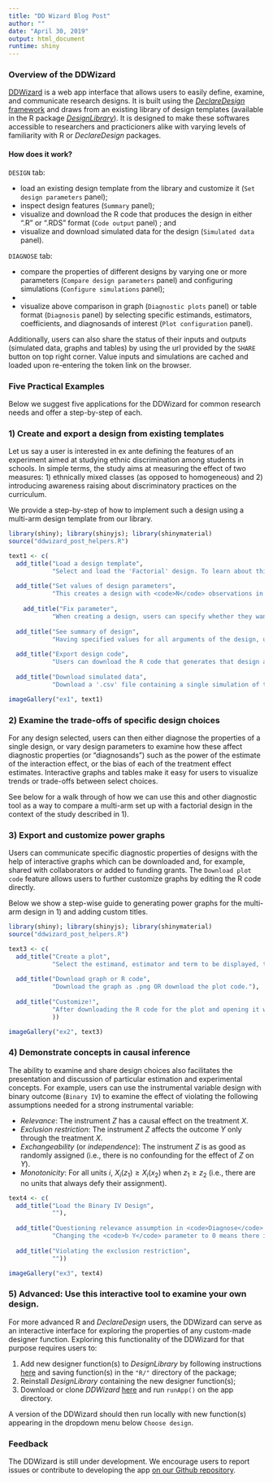 ```yaml
---
title: "DD Wizard Blog Post"
author: ""
date: "April 30, 2019"
output: html_document
runtime: shiny
---
```


### Overview of the DDWizard

[DDWizard](https://eos.wzb.eu/ipi/DDWizard) is a web app interface that allows users to easily define, examine, and communicate research designs. It is built using the [_DeclareDesign_ framework](https://declaredesign.org/declare.pdf) and draws from an existing library of design templates (available in the R package [_DesignLibrary_](https://cran.r-project.org/web/packages/DesignLibrary/DesignLibrary.pdf)). It is designed to make these softwares accessible to researchers and practicioners alike with varying levels of familiarity with R or _DeclareDesign_ packages.

#### How does it work?

`DESIGN` tab:

* load an existing design template from the library and customize it (`Set design parameters` panel);
* inspect design features (`Summary` panel);
* visualize and download the R code that produces the design in either ".R" or ".RDS" format (`Code output` panel) ; and
* visualize and download simulated data for the design (`Simulated data` panel).

`DIAGNOSE` tab:

* compare the properties of different designs by varying one or more parameters (`Compare design parameters` panel) and configuring simulations (`Configure simulations` panel);
* 
* visualize above comparison in graph (`Diagnostic plots` panel) or table format (`Diagnosis` panel) by selecting specific estimands, estimators, coefficients, and diagnosands of interest (`Plot configuration` panel).

Additionally, users can also share the status of their inputs and outputs (simulated data, graphs and tables) by using the url provided by the `SHARE` button on top right corner. Value inputs and simulations are cached and loaded upon re-entering the token link on the browser.

### Five Practical Examples

Below we suggest five applications for the DDWizard for common research needs and offer a step-by-step of each.

### 1) Create and export a design from existing templates

Let us say a user is interested in ex ante defining the features of an experiment aimed at studying ethnic discrimination among students in schools. In simple terms, the study aims at measuring the effect of two measures: 1) ethnically mixed classes (as opposed to homogeneous) and 2) introducing awareness raising about discriminatory practices on the curriculum.

We provide a step-by-step of how to implement such a design using a multi-arm design template from our library.

```r
library(shiny); library(shinyjs); library(shinymaterial)
source("ddwizard_post_helpers.R")

text1 <- c(
  add_title("Load a design template", 
            "Select and load the 'Factorial' design. To learn about this design template in more detail, click on <code>Read more</code>. <p> <p> The <code>?</code> button will redirect to the full database of design templates."),
  
  add_title("Set values of design parameters", 
            "This creates a design with <code>N</code> observations in which each of the three factors (<code>k</code>) are assigned with probabilities given by <code>assignment probs</code>. We can ex ante declare our expectations of outcome means and standard deviations for each combination of factors in <code>outcome means</code> and <code>outcome sds</code> from which to draw normally distributed potential outcomes. Users can also customize <code>outcome name</code> and <code>treatment names</code>. <p><p> Values for all these parameters can be specified in 'Set design parameters'. </p>"),
  
    add_title("Fix parameter", 
            "When creating a design, users can specify whether they want to hard code any or all parameters in design code. This means that the R code exported will prevent other users to easily redefine the values of these parameters. Any parameters set to 'fixed' will also be omitted "),
  
  add_title("See summary of design", 
            "Having specified values for all arguments of the design, users can inspect the design step-by-step such as which variables are created by the design, number of units assigned to each treatment condition, a single draw of the estimands and a single draw of the estimates."),
  
  add_title("Export design code", 
            "Users can download the R code that generates that design as an '.R' file (R script) or in '.RDS' format (which contains the design object and can be onto an R session with the function <code>readRDS()</code>). <p><p> Users can then share this R code with say, co-authors, who are then able to replicate the same design and examine and/or update its assumptions and any of its components."),
  
  add_title("Download simulated data", 
            "Download a '.csv' file containing a single simulation of the data generated by the design."))

imageGallery("ex1", text1)
```

### 2) Examine the trade-offs of specific design choices

For any design selected, users can then either diagnose the properties of a single design, or vary design parameters to examine how these affect diagnostic properties (or "diagnosands") such as the power of the estimate of the interaction effect, or the bias of each of the treatment effect estimates. Interactive graphs and tables make it easy for users to visualize trends or trade-offs between select choices.

See below for a walk through of how we can use this and other diagnostic tool as a way to compare a multi-arm set up with a factorial design in the context of the study described in 1).

### 3) Export and customize power graphs

Users can communicate specific diagnostic properties of designs with the help of interactive graphs which can be downloaded and, for example, shared with collaborators or added to funding grants. The `Download plot code` feature allows users to further customize graphs by editing the R code directly.

Below we show a step-wise guide to generating power graphs for the multi-arm design in 1) and adding custom titles.

```r
library(shiny); library(shinyjs); library(shinymaterial)
source("ddwizard_post_helpers.R")

text3 <- c(
  add_title("Create a plot", 
            "Select the estimand, estimator and term to be displayed, the parameter to appear on the x-axis and any other parameters to be displayed in the color aesthetics (optional) or along different plots (optional)."),
  
  add_title("Download graph or R code", 
            "Download the graph as .png OR download the plot code."),
  
  add_title("Customize!", 
            "After downloading the R code for the plot and opening it with R or RStudio, users can customize features of the plot by editing the code directly. To add custom title and axes labels, for example, replace line <code>labs(x = 'N', y = 'power')</code> with <code>labs(title = 'Power of mixed class treatment estimate', x = 'Sample size', y = 'Power')</code>, rerun the code, and voilà."
            ))

imageGallery("ex2", text3)
```

### 4) Demonstrate concepts in causal inference

The ability to examine and share design choices also facilitates the presentation and discussion of particular estimation and experimental concepts. For example, users can use the instrumental variable design with binary outcome (`Binary IV`) to examine the effect of violating the following assumptions needed for a strong instrumental variable:


* *Relevance*: The instrument $Z$ has a causal effect on the treatment $X$.
* *Exclusion restriction*: The instrument $Z$ affects the outcome $Y$ only through the treatment $X$.
* *Exchangeability* (or *independence*): The instrument $Z$ is as good as randomly assigned (i.e., there is no confounding for the effect of $Z$ on $Y$).
* *Monotonicity*: For all units $i$, $X_i(z_1) \geqslant X_i(x_2)$ when $z_1 \geqslant z_2$ (i.e., there are no units that always defy their assignment).


```r
text4 <- c(
  add_title("Load the Binary IV Design", 
            ""),
  
  add_title("Questioning relevance assumption in <code>Diagnose</code> tab", 
            "Changing the <code>b Y</code> parameter to 0 means there is no effect of our instrument <code>Z</code> on <code>Y</code>, which violates the non-relevance assumption and results in no first-stage effects."),
  
  add_title("Violating the exclusion restriction", 
            ""))

imageGallery("ex3", text4)
```

### 5) Advanced: Use this interactive tool to examine your own design. 

For more advanced R and _DeclareDesign_ users, the DDWizard can serve as an interactive interface for exploring the properties of any custom-made designer function. Exploring this functionality of the DDWizard for that purpose requires users to:

1. Add new designer function(s) to _DesignLibrary_ by following instructions [here](https://declaredesign.org/library/articles/how_to_write_and_contribute_designers.html) and saving function(s) in the `"R/"` directory of the package;
2. Reinstall _DesignLibrary_ containing the new designer function(s);
3. Download or clone _DDWizard_ [here](https://github.com/DeclareDesign/DDWizard) and run `runApp()` on the app directory.

A version of the DDWizard should then run locally with new function(s) appearing in the dropdown menu below `Choose design`.

### Feedback

The DDWizard is still under development. We encourage users to report issues or contribute to developing the app [on our Github repository](https://github.com/DeclareDesign/DDWizard/issues).
